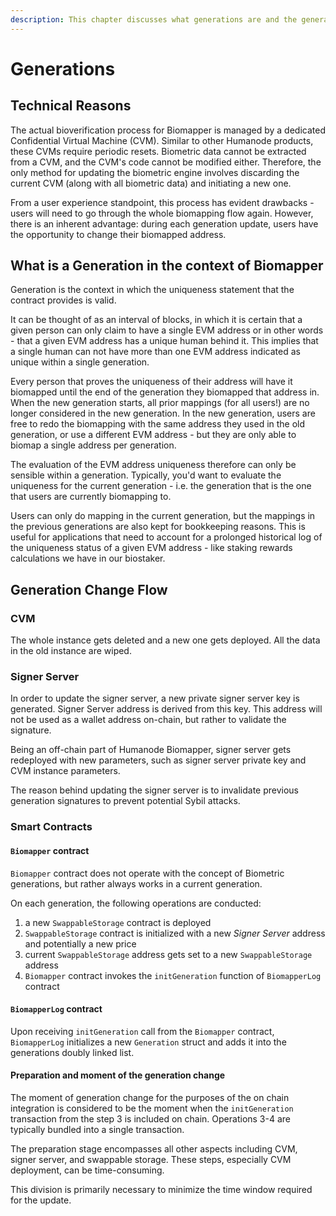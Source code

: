 ```yaml
---
description: This chapter discusses what generations are and the generation change flow.
---
```



# Generations

## Technical Reasons

The actual bioverification process for Biomapper is managed by a dedicated Confidential Virtual Machine (CVM). Similar to other Humanode products, these CVMs require periodic resets. Biometric data cannot be extracted from a CVM, and the CVM's code cannot be modified either. Therefore, the only method for updating the biometric engine involves discarding the current CVM (along with all biometric data) and initiating a new one.

<Callout type="info">
  From a user experience standpoint, this process has evident drawbacks - users
  will need to go through the whole biomapping flow again. However, there is an
  inherent advantage: during each generation update, users have the opportunity
  to change their biomapped address.
</Callout>

## What is a Generation in the context of Biomapper

Generation is the context in which the uniqueness statement that the contract provides is valid.

It can be thought of as an interval of blocks, in which it is certain that a given person can only claim to have a single EVM address or in other words - that a given EVM address has a unique human behind it. This implies that a single human can not have more than one EVM address indicated as unique within a single generation.

Every person that proves the uniqueness of their address will have it biomapped until the end of the generation they biomapped that address in. When the new generation starts, all prior mappings (for all users!) are no longer considered in the new generation. In the new generation, users are free to redo the biomapping with the same address they used in the old generation, or use a different EVM address - but they are only able to biomap a single address per generation.

The evaluation of the EVM address uniqueness therefore can only be sensible within a generation. Typically, you'd want to evaluate the uniqueness for the current generation - i.e. the generation that is the one that users are currently biomapping to.

Users can only do mapping in the current generation, but the mappings in the previous generations are also kept for bookkeeping reasons. This is useful for applications that need to account for a prolonged historical log of the uniqueness status of a given EVM address - like staking rewards calculations we have in our biostaker.

## Generation Change Flow

<Steps>

### CVM

The whole instance gets deleted and a new one gets deployed. All the data in the old instance are wiped.

### Signer Server

In order to update the signer server, a new private signer server key is generated. Signer Server address is derived from this key. This address will not be used as a wallet address on-chain, but rather to validate the signature.

Being an off-chain part of Humanode Biomapper, signer server gets redeployed with new parameters, such as signer server private key and CVM instance parameters.

The reason behind updating the signer server is to invalidate previous generation signatures to prevent potential Sybil attacks.

### Smart Contracts

#### **`Biomapper` contract**

`Biomapper` contract does not operate with the concept of Biometric generations, but rather always works in a current generation.

On each generation, the following operations are conducted:

1. a new `SwappableStorage` contract is deployed
2. `SwappableStorage` contract is initialized with a new _Signer Server_ address and potentially a new price
3. current `SwappableStorage` address gets set to a new `SwappableStorage` address
4. `Biomapper` contract invokes the `initGeneration` function of `BiomapperLog` contract

#### **`BiomapperLog` contract**

Upon receiving `initGeneration` call from the `Biomapper` contract, `BiomapperLog` initializes a new `Generation` struct and adds it into the generations doubly linked list.

</Steps>

#### Preparation and moment of the generation change

The moment of generation change for the purposes of the on chain integration is
considered to be the moment when the `initGeneration` transaction from the
step 3 is included on chain.
Operations 3-4 are typically bundled into a single transaction.

The preparation stage encompasses all other aspects including CVM, signer server,
and swappable storage.
These steps, especially CVM deployment, can be time-consuming.

This division is primarily necessary to minimize the time window required for
the update.

